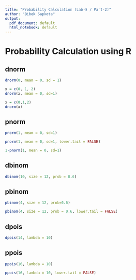 ```yaml
---
title: "Probability Calculation (Lab-8 / Part-2)"
author: "Bibek Sapkota"
output:
  pdf_document: default
  html_notebook: default
---
```


# Probability Calculation using R

## dnorm

```r
dnorm(0, mean = 0, sd = 1)
```

```r
x = c(0, 1, 2)
dnorm(x, mean = 0, sd=1)
```

```r
x = c(0,1,2)
dnorm(x)
```

## pnorm

```r
pnorm(1, mean = 0, sd=1)
```

```r
pnorm(1, mean = 0, sd=1, lower.tail = FALSE)
```

```r
1-pnorm(1, mean = 0, sd=1)
```

## dbinom

```r
dbinom(10, size = 12, prob = 0.6)
```

## pbinom

```r
pbinom(4, size = 12, prob=0.6)
```

```r
pbinom(4, size = 12, prob = 0.6, lower.tail = FALSE)
```

## dpois

```r
dpois(14, lambda = 10)
```

## ppois

```r
ppois(16, lambda = 10)
```

```r
ppois(16, lambda = 10, lower.tail = FALSE)
```














